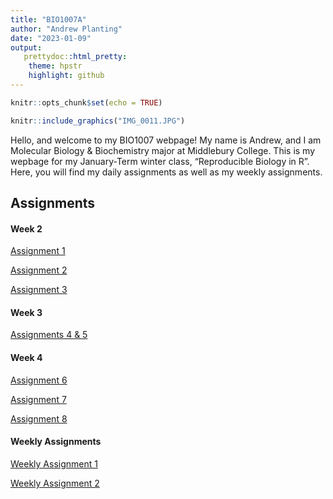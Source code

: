 ```yaml
---
title: "BIO1007A"
author: "Andrew Planting"
date: "2023-01-09"
output:
   prettydoc::html_pretty:
    theme: hpstr
    highlight: github
---
```


```r
knitr::opts_chunk$set(echo = TRUE)
```

``` r
knitr::include_graphics("IMG_0011.JPG")
```

Hello, and welcome to my BIO1007 webpage! My name is Andrew, and I am Molecular Biology & Biochemistry major at Middlebury College. This is my wepbage for my January-Term winter class, "Reproducible Biology in R". Here, you will find my daily assignments as well as my weekly assignments. 

## Assignments

#### Week 2
[Assignment 1](Assignment1.html)

[Assignment 2](Assignment2.html)

[Assignment 3](Assignment3.html)

#### Week 3
[Assignments 4 & 5](Assignment4_5.html)

#### Week 4
[Assignment 6](Assignment6.html)

[Assignment 7](Assignment7.html)

[Assignment 8](Assignment8.html)

#### Weekly Assignments
[Weekly Assignment 1](WeeklyAssignment.html)

[Weekly Assignment 2](WeeklyAssignment2.html)
